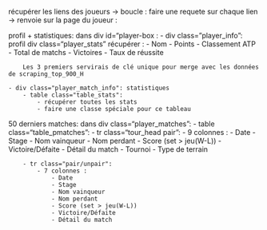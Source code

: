 récupérer les liens des joueurs -> boucle : faire une requete sur chaque lien -> renvoie sur la page du joueur :

profil + statistiques:
dans div id="player-box :
    - div class="player_info": profil
        div class="player_stats" récupérer :
            - Nom
            - Points
            - Classement ATP
            - Total de matchs
            - Victoires
            - Taux de réussite

        Les 3 premiers servirais de clé unique pour merge avec les données de scraping_top_900_H
    
    - div class="player_match_info": statistiques
        - table class="table_stats":
            - récupérer toutes les stats
            - faire une classe spéciale pour ce tableau

50 derniers matches:
dans div class="player_matches":
    - table class="table_pmatches":
        - tr class="tour_head pair":
            - 9 colonnes : 
                - Date
                - Stage
                - Nom vainqueur
                - Nom perdant
                - Score (set > jeu(W-L))
                - Victoire/Défaite
                - Détail du match
                - Tournoi
                - Type de terrain

        - tr class="pair/unpair":
            - 7 colonnes : 
                - Date
                - Stage
                - Nom vainqueur
                - Nom perdant
                - Score (set > jeu(W-L))
                - Victoire/Défaite
                - Détail du match





